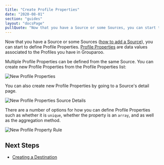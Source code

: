 ```yaml
---
title: "Create Profile Properties"
date: "2020-08-01"
section: "guides"
layout: "docsPage"
pullQuote: "Now that you have a Source or some Sources, you can start to define Profile Properties. Profile Properties are data values associated to the Profiles you have in Grouparoo."
---
```


Now that you have a Source or some Sources ([how to add a Source](/docs/guides/create-sources)), you can start to define Profile Properties. [Profile Properties](/docs/guides/product-concepts) are data values associated to the Profiles you have in Grouparoo.

Multiple Profile Properties can be defined from the same Source. You can create new Profile Properties from the Profile Properties list:

<Image
  centered
  source="New Profile Properties"
  alt="New Profile Properties"
  src="docs/guides/new-profile-properties.png"
/>

You can also create new Profile Properties by going to a Source's detail page.

<Image
  centered
  source="New Profile Properties Source Details"
  alt="New Profile Properties Source Details"
  src="docs/guides/new-profile-properties-source-detail.png"
/>

There are a number of options for how you can define Profile Properties such as whether it is `unique`, whether the property is an `array`, and as well as the aggregation method.

<Image
  centered
  source="New Profile Property Rule"
  alt="New Profile Property Rule"
  src="docs/guides/add-profile-property.png"
/>

## Next Steps

- [Creating a Destination](/docs/guides/create-destinations)
